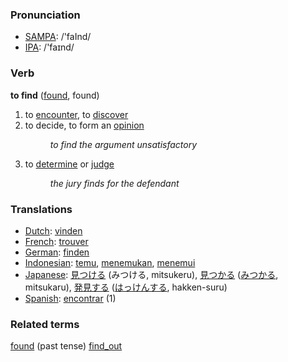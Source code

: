 === Pronunciation ===
*[[w:SAMPA|SAMPA]]: /'faInd/
*[[w:IPA|IPA]]: /'faɪnd/

=== Verb ===

'''to find''' ([[found]], found)

# to [[encounter]], to [[discover]]
# to decide, to form an [[opinion]]
#:''to find the argument unsatisfactory''
# to [[determine]] or [[judge]]
#: ''the jury finds for the defendant''

=== Translations ===
*[[Dutch]]: [[vinden]]
*[[French]]: [[trouver]]
*[[German]]: [[finden]]
*[[Indonesian]]: [[temu]], [[temu|menemukan]], [[temu|menemui]]
*[[Japanese]]: [[見つける]] (みつける, mitsukeru), [[見つかる]] ([[みつかる]], mitsukaru), [[発見]]する ([[はっけん]]する, hakken-suru)
*[[Spanish]]: [[encontrar]] (1)

=== Related terms ===
[[found]] (past tense)
[[find_out]]